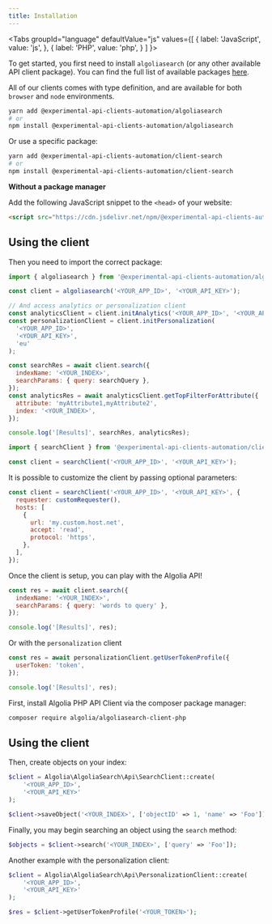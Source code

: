 ```yaml
---
title: Installation
---
```



<Tabs
  groupId="language"
  defaultValue="js"
  values={[
    { label: 'JavaScript', value: 'js', },
    { label: 'PHP', value: 'php', }
  ]
}>
<TabItem value="js">

To get started, you first need to install `algoliasearch` (or any other available API client package). You can find the full list of available packages [here](https://www.npmjs.com/org/experimental-api-clients-automation).

All of our clients comes with type definition, and are available for both `browser` and `node` environments.

```bash
yarn add @experimental-api-clients-automation/algoliasearch
# or
npm install @experimental-api-clients-automation/algoliasearch
```

Or use a specific package:

```bash
yarn add @experimental-api-clients-automation/client-search
# or
npm install @experimental-api-clients-automation/client-search
```

**Without a package manager**

Add the following JavaScript snippet to the `<head>` of your website:

```html
<script src="https://cdn.jsdelivr.net/npm/@experimental-api-clients-automation/algoliasearch/dist/algoliasearch.umd.browser.js"></script>
```

## Using the client

Then you need to import the correct package:

```js
import { algoliasearch } from '@experimental-api-clients-automation/algoliasearch';

const client = algoliasearch('<YOUR_APP_ID>', '<YOUR_API_KEY>');

// And access analytics or personalization client
const analyticsClient = client.initAnalytics('<YOUR_APP_ID>', '<YOUR_API_KEY>');
const personalizationClient = client.initPersonalization(
  '<YOUR_APP_ID>',
  '<YOUR_API_KEY>',
  'eu'
);

const searchRes = await client.search({
  indexName: '<YOUR_INDEX>',
  searchParams: { query: searchQuery },
});
const analyticsRes = await analyticsClient.getTopFilterForAttribute({
  attribute: 'myAttribute1,myAttribute2',
  index: '<YOUR_INDEX>',
});

console.log('[Results]', searchRes, analyticsRes);
```

```js
import { searchClient } from '@experimental-api-clients-automation/client-search';

const client = searchClient('<YOUR_APP_ID>', '<YOUR_API_KEY>');
```

It is possible to customize the client by passing optional parameters:

```js
const client = searchClient('<YOUR_APP_ID>', '<YOUR_API_KEY>', {
  requester: customRequester(),
  hosts: [
    {
      url: 'my.custom.host.net',
      accept: 'read',
      protocol: 'https',
    },
  ],
});
```

Once the client is setup, you can play with the Algolia API!

```js
const res = await client.search({
  indexName: '<YOUR_INDEX>',
  searchParams: { query: 'words to query' },
});

console.log('[Results]', res);
```

Or with the `personalization` client

```js
const res = await personalizationClient.getUserTokenProfile({
  userToken: 'token',
});

console.log('[Results]', res);
```

</TabItem>

<TabItem value="php">

First, install Algolia PHP API Client via the composer package manager:

```bash
composer require algolia/algoliasearch-client-php
```

## Using the client

Then, create objects on your index:

```php
$client = Algolia\AlgoliaSearch\Api\SearchClient::create(
    '<YOUR_APP_ID>',
    '<YOUR_API_KEY>'
);

$client->saveObject('<YOUR_INDEX>', ['objectID' => 1, 'name' => 'Foo']);
```

Finally, you may begin searching an object using the `search` method:

```php
$objects = $client->search('<YOUR_INDEX>', ['query' => 'Foo']);
```

Another example with the personalization client:

```php
$client = Algolia\AlgoliaSearch\Api\PersonalizationClient::create(
    '<YOUR_APP_ID>',
    '<YOUR_API_KEY>'
);

$res = $client->getUserTokenProfile('<YOUR_TOKEN>');
```

</TabItem>
</Tabs>
